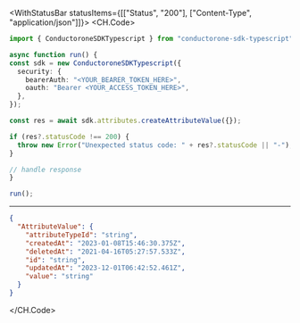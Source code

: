 

<WithStatusBar statusItems={[["Status", "200"], ["Content-Type", "application/json"]]}>
  <CH.Code>
  ```typescript CreateAttributeValue.ts
  import { ConductoroneSDKTypescript } from "conductorone-sdk-typescript";

async function run() {
  const sdk = new ConductoroneSDKTypescript({
    security: {
      bearerAuth: "<YOUR_BEARER_TOKEN_HERE>",
      oauth: "Bearer <YOUR_ACCESS_TOKEN_HERE>",
    },
  });

  const res = await sdk.attributes.createAttributeValue({});

  if (res?.statusCode !== 200) {
    throw new Error("Unexpected status code: " + res?.statusCode || "-");
  }
  
  // handle response
}

run();
  ```
  ---

  ```json Example Response
  {
    "AttributeValue": {
      "attributeTypeId": "string",
      "createdAt": "2023-01-08T15:46:30.375Z",
      "deletedAt": "2021-04-16T05:27:57.533Z",
      "id": "string",
      "updatedAt": "2023-12-01T06:42:52.461Z",
      "value": "string"
    }
  }
  ```
  </CH.Code>
</WithStatusBar>
